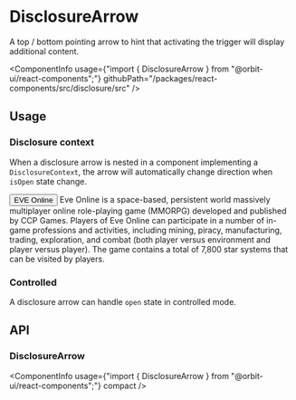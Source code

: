 
<Meta
    title="Components/DisclosureArrow"
    id="disclosure-arrow"
/>

# DisclosureArrow

<Tagline>A top / bottom pointing arrow to hint that activating the trigger will display additional content.</Tagline>

<ComponentInfo
    usage={"import { DisclosureArrow } from \"@orbit-ui/react-components\";"}
    githubPath="/packages/react-components/src/disclosure/src"
/>

## Usage

### Disclosure context

When a disclosure arrow is nested in a component implementing a `DisclosureContext`, the arrow will automatically change direction when `isOpen` state change.

<Preview>
    <Story name="context">
        <Disclosure>
            <Button variant="secondary">
                <Text>EVE Online</Text>
                <DisclosureArrow slot="end-icon" />
            </Button>
            <Box>Eve Online is a space-based, persistent world massively multiplayer online role-playing game (MMORPG) developed and published by CCP Games. Players of Eve Online can participate in a number of in-game professions and activities, including mining, piracy, manufacturing, trading, exploration, and combat (both player versus environment and player versus player). The game contains a total of 7,800 star systems that can be visited by players.</Box>
        </Disclosure>
    </Story>
</Preview>

### Controlled

A disclosure arrow can handle `open` state in controlled mode.

<Preview filePath="/disclosure/docs/ControlledDisclosureArrow" />

## API

### DisclosureArrow

<ComponentInfo
    usage={"import { DisclosureArrow } from \"@orbit-ui/react-components\";"}
    compact
/>

<ArgsTable of={InnerDisclosureArrow} sort="alpha" />
